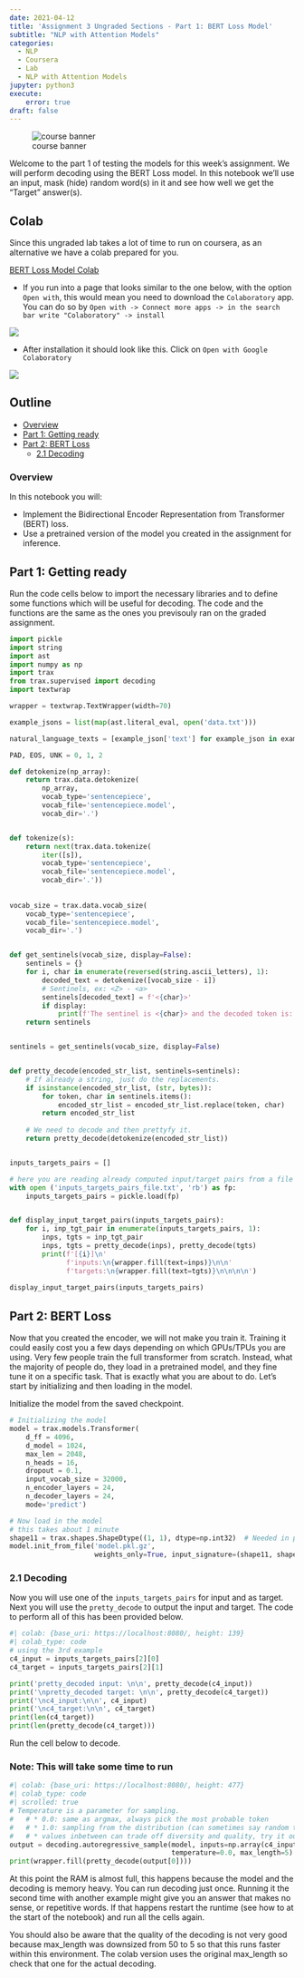 ```yaml
---
date: 2021-04-12
title: 'Assignment 3 Ungraded Sections - Part 1: BERT Loss Model'
subtitle: "NLP with Attention Models"
categories: 
  - NLP 
  - Coursera 
  - Lab
  - NLP with Attention Models
jupyter: python3
execute: 
    error: true
draft: false
---
```


![course banner](/images/Course-Logo-4-1.webp){.column-margin .nolightbox}

Welcome to the part 1 of testing the models for this week's assignment. We will perform decoding using the BERT Loss model. In this notebook we'll use an input, mask (hide) random word(s) in it and see how well we get the "Target" answer(s). 

## Colab

Since this ungraded lab takes a lot of time to run on coursera, as an alternative we have a colab prepared for you.

[BERT Loss Model Colab](https://drive.google.com/file/d/1EHAbMnW6u-GqYWh5r3Z8uLbz4KNpKOAv/view?usp=sharing)

- If you run into a page that looks similar to the one below, with the option `Open with`, this would mean you need to download the `Colaboratory` app. You can do so by `Open with -> Connect more apps -> in the search bar write "Colaboratory" -> install`

![](img/colab_help_1.png)

- After installation it should look like this. Click on `Open with Google Colaboratory`

![](img/colab_help_2.png)


## Outline

- [Overview](#0)
- [Part 1: Getting ready](#1)
- [Part 2: BERT Loss](#2)
    - [2.1 Decoding](#2.1)

### Overview {#0}

In this notebook you will:

- Implement the Bidirectional Encoder Representation from Transformer (BERT) loss. 
- Use a pretrained version of the model you created in the assignment for inference.



## Part 1: Getting ready {#1}

Run the code cells below to import the necessary libraries and to define some functions which will be useful for decoding. The code and the functions are the same as the ones you previsouly ran on the graded assignment.

```python
import pickle
import string
import ast
import numpy as np
import trax 
from trax.supervised import decoding
import textwrap 

wrapper = textwrap.TextWrapper(width=70)
```

```python
example_jsons = list(map(ast.literal_eval, open('data.txt')))

natural_language_texts = [example_json['text'] for example_json in example_jsons]

PAD, EOS, UNK = 0, 1, 2

def detokenize(np_array):
    return trax.data.detokenize(
        np_array,
        vocab_type='sentencepiece',
        vocab_file='sentencepiece.model',
        vocab_dir='.')


def tokenize(s):
    return next(trax.data.tokenize(
        iter([s]),
        vocab_type='sentencepiece',
        vocab_file='sentencepiece.model',
        vocab_dir='.'))
 
    
vocab_size = trax.data.vocab_size(
    vocab_type='sentencepiece',
    vocab_file='sentencepiece.model',
    vocab_dir='.')


def get_sentinels(vocab_size, display=False):
    sentinels = {}
    for i, char in enumerate(reversed(string.ascii_letters), 1):
        decoded_text = detokenize([vocab_size - i]) 
        # Sentinels, ex: <Z> - <a>
        sentinels[decoded_text] = f'<{char}>'    
        if display:
            print(f'The sentinel is <{char}> and the decoded token is:', decoded_text)
    return sentinels


sentinels = get_sentinels(vocab_size, display=False)    


def pretty_decode(encoded_str_list, sentinels=sentinels):
    # If already a string, just do the replacements.
    if isinstance(encoded_str_list, (str, bytes)):
        for token, char in sentinels.items():
            encoded_str_list = encoded_str_list.replace(token, char)
        return encoded_str_list
  
    # We need to decode and then prettyfy it.
    return pretty_decode(detokenize(encoded_str_list))


inputs_targets_pairs = []

# here you are reading already computed input/target pairs from a file
with open ('inputs_targets_pairs_file.txt', 'rb') as fp:
    inputs_targets_pairs = pickle.load(fp)  


def display_input_target_pairs(inputs_targets_pairs):
    for i, inp_tgt_pair in enumerate(inputs_targets_pairs, 1):
        inps, tgts = inp_tgt_pair
        inps, tgts = pretty_decode(inps), pretty_decode(tgts)
        print(f'[{i}]\n'
              f'inputs:\n{wrapper.fill(text=inps)}\n\n'
              f'targets:\n{wrapper.fill(text=tgts)}\n\n\n\n')
    
display_input_target_pairs(inputs_targets_pairs)    
```

<a name='2'></a>

## Part 2: BERT Loss

Now that you created the encoder, we will not make you train it. Training it could easily cost you a few days depending on which GPUs/TPUs you are using. Very few people train the full transformer from scratch. Instead, what the majority of people do, they load in a pretrained model, and they fine tune it on a specific task. That is exactly what you are about to do. Let's start by initializing and then loading in the model. 

Initialize the model from the saved checkpoint.

```python
# Initializing the model
model = trax.models.Transformer(
    d_ff = 4096,
    d_model = 1024,
    max_len = 2048,
    n_heads = 16,
    dropout = 0.1,
    input_vocab_size = 32000,
    n_encoder_layers = 24,
    n_decoder_layers = 24,
    mode='predict')
```

```python
# Now load in the model
# this takes about 1 minute
shape11 = trax.shapes.ShapeDtype((1, 1), dtype=np.int32)  # Needed in predict mode.
model.init_from_file('model.pkl.gz',
                     weights_only=True, input_signature=(shape11, shape11))
```

<a name='2.1'></a>

### 2.1 Decoding

Now you will use one of the `inputs_targets_pairs` for input and as target. Next you will use the `pretty_decode` to output the input and target. The code to perform all of this has been provided below.

```python
#| colab: {base_uri: https://localhost:8080/, height: 139}
#| colab_type: code
# using the 3rd example
c4_input = inputs_targets_pairs[2][0]
c4_target = inputs_targets_pairs[2][1]

print('pretty_decoded input: \n\n', pretty_decode(c4_input))
print('\npretty_decoded target: \n\n', pretty_decode(c4_target))
print('\nc4_input:\n\n', c4_input)
print('\nc4_target:\n\n', c4_target)
print(len(c4_target))
print(len(pretty_decode(c4_target)))
```

Run the cell below to decode.

### Note: This will take some time to run

```python
#| colab: {base_uri: https://localhost:8080/, height: 477}
#| colab_type: code
#| scrolled: true
# Temperature is a parameter for sampling.
#   # * 0.0: same as argmax, always pick the most probable token
#   # * 1.0: sampling from the distribution (can sometimes say random things)
#   # * values inbetween can trade off diversity and quality, try it out!
output = decoding.autoregressive_sample(model, inputs=np.array(c4_input)[None, :],
                                        temperature=0.0, max_length=5) # originally max_length = 50
print(wrapper.fill(pretty_decode(output[0])))
```

At this point the RAM is almost full, this happens because the model and the decoding is memory heavy. You can run decoding just once. Running it the second time with another example might give you an answer that makes no sense, or repetitive words. If that happens restart the runtime (see how to at the start of the notebook) and run all the cells again.

You should also be aware that the quality of the decoding is not very good because max_length was downsized from 50 to 5 so that this runs faster within this environment. The colab version uses the original max_length so check that one for the actual decoding.

